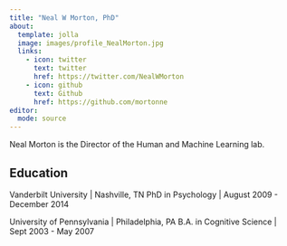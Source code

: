```yaml
---
title: "Neal W Morton, PhD"
about:
  template: jolla
  image: images/profile_NealMorton.jpg
  links:
    - icon: twitter
      text: twitter
      href: https://twitter.com/NealWMorton
    - icon: github
      text: Github
      href: https://github.com/mortonne
editor: 
  mode: source
---
```


Neal Morton is the Director of the Human and Machine Learning lab.

## Education

Vanderbilt University | Nashville, TN
PhD in Psychology | August 2009 - December 2014

University of Pennsylvania | Philadelphia, PA
B.A. in Cognitive Science | Sept 2003 - May 2007
